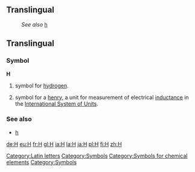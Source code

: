 ==Translingual==
:''See also'' [[h]]
==Translingual==
===Symbol===
'''H'''
#{{chemistry}} symbol for [[hydrogen]].
#{{Physics}} symbol for a [[henry]], a unit for measurement of electrical [[inductance]] in the [[International System of Units]].

[[Category:Latin letters]]
[[Category:Symbols]]
[[Category:Symbols for chemical elements]]

===See also===
*[[h]]
[[Category:Symbols]]

[[de:H]]
[[eu:H]]
[[fr:H]]
[[gl:H]]
[[ia:H]]
[[la:H]]
[[ja:H]]
[[pl:H]]
[[fi:H]]
[[zh:H]]